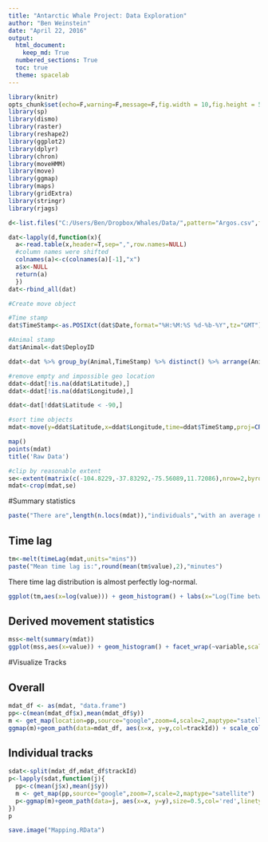 ```yaml
---
title: "Antarctic Whale Project: Data Exploration"
author: "Ben Weinstein"
date: "April 22, 2016"
output: 
  html_document:
    keep_md: True
  numbered_sections: True
  toc: true
  theme: spacelab
---
```


```r
library(knitr)
opts_chunk$set(echo=F,warning=F,message=F,fig.width = 10,fig.height = 5)
library(sp)
library(dismo)
library(raster)
library(reshape2)
library(ggplot2)
library(dplyr)
library(chron)
library(moveHMM)
library(move)
library(ggmap)
library(maps)
library(gridExtra)
library(stringr)
library(rjags)
```

```r
d<-list.files("C:/Users/Ben/Dropbox/Whales/Data/",pattern="Argos.csv",full.names = T,recursive=T)

dat<-lapply(d,function(x){
  a<-read.table(x,header=T,sep=",",row.names=NULL)
  #column names were shifted
  colnames(a)<-c(colnames(a)[-1],"x")
  a$x<-NULL
  return(a)
  })
dat<-rbind_all(dat)

#Create move object

#Time stamp
dat$TimeStamp<-as.POSIXct(dat$Date,format="%H:%M:%S %d-%b-%Y",tz="GMT")

#Animal stamp
dat$Animal<-dat$DeployID

ddat<-dat %>% group_by(Animal,TimeStamp) %>% distinct() %>% arrange(Animal,TimeStamp)

#remove empty and impossible geo location
ddat<-ddat[!is.na(ddat$Latitude),]
ddat<-ddat[!is.na(ddat$Longitude),]

ddat<-dat[!ddat$Latitude < -90,]

#sort time objects
mdat<-move(y=ddat$Latitude,x=ddat$Longitude,time=ddat$TimeStamp,proj=CRS("+proj=longlat +ellps=WGS84"),animal=ddat$Animal)
```

```r
map()
points(mdat)
title('Raw Data')

#clip by reasonable extent
se<-extent(matrix(c(-104.8229,-37.83292,-75.56089,11.72086),nrow=2,byrow=T))
mdat<-crop(mdat,se)
```

#Summary statistics

```r
paste("There are",length(n.locs(mdat)),"individuals","with an average number of",round(mean(n.locs(mdat)),2),"spatial locations")
```

## Time lag

```r
tm<-melt(timeLag(mdat,units="mins"))
paste("Mean time lag is:",round(mean(tm$value),2),"minutes")
```

There time lag distribution is almost perfectly log-normal.

```r
ggplot(tm,aes(x=log(value))) + geom_histogram() + labs(x="Log(Time between points)") 
```

## Derived movement statistics

```r
mss<-melt(summary(mdat))
ggplot(mss,aes(x=value)) + geom_histogram() + facet_wrap(~variable,scales="free") + ggtitle("Average Movement Variables") + theme_bw() 
```

#Visualize Tracks

## Overall
```r
mdat_df <- as(mdat, "data.frame")
pp<-c(mean(mdat_df$x),mean(mdat_df$y))
m <- get_map(location=pp,source="google",zoom=4,scale=2,maptype="satellite")
ggmap(m)+geom_path(data=mdat_df, aes(x=x, y=y,col=trackId)) + scale_color_discrete(guide=F)
```

## Individual tracks

```r
sdat<-split(mdat_df,mdat_df$trackId)
p<-lapply(sdat,function(j){
  pp<-c(mean(j$x),mean(j$y))
  m <- get_map(pp,source="google",zoom=7,scale=2,maptype="satellite")
  p<-ggmap(m)+geom_path(data=j, aes(x=x, y=y),size=0.5,col='red',linetype='dashed')  + theme_inset()
})
p
```

```r
save.image("Mapping.RData")
```

